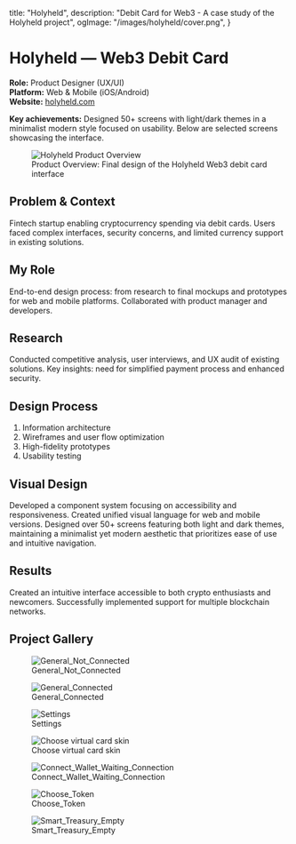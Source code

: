   title: "Holyheld",
  description: "Debit Card for Web3 - A case study of the Holyheld project",
  ogImage: "/images/holyheld/cover.png",
}

# Holyheld — Web3 Debit Card

**Role:** Product Designer (UX/UI)  
**Platform:** Web & Mobile (iOS/Android)  
**Website:** [holyheld.com](https://holyheld.com/)

**Key achievements:** Designed 50+ screens with light/dark themes in a minimalist modern style focused on usability. Below are selected screens showcasing the interface.

<figure>
  <img src="/images/holyheld/cover.png" alt="Holyheld Product Overview" />
  <figcaption style={{ textAlign: "center" }}>Product Overview: Final design of the Holyheld Web3 debit card interface</figcaption>
</figure>

## Problem & Context
Fintech startup enabling cryptocurrency spending via debit cards. Users faced complex interfaces, security concerns, and limited currency support in existing solutions.

## My Role
End-to-end design process: from research to final mockups and prototypes for web and mobile platforms. Collaborated with product manager and developers.

## Research
Conducted competitive analysis, user interviews, and UX audit of existing solutions. Key insights: need for simplified payment process and enhanced security.

## Design Process
1. Information architecture
2. Wireframes and user flow optimization
3. High-fidelity prototypes
4. Usability testing

## Visual Design
Developed a component system focusing on accessibility and responsiveness. Created unified visual language for web and mobile versions. Designed over 50+ screens featuring both light and dark themes, maintaining a minimalist yet modern aesthetic that prioritizes ease of use and intuitive navigation.

## Results
Created an intuitive interface accessible to both crypto enthusiasts and newcomers. Successfully implemented support for multiple blockchain networks.

## Project Gallery

<figure>
  <img src="/images/holyheld/1.png" alt="General_Not_Connected" />
  <figcaption style={{ textAlign: "center" }}>General_Not_Connected</figcaption>
</figure>

<figure>
  <img src="/images/holyheld/2.png" alt="General_Connected" />
  <figcaption style={{ textAlign: "center" }}>General_Connected</figcaption>
</figure>

<figure>
  <img src="/images/holyheld/3.png" alt="Settings" />
  <figcaption style={{ textAlign: "center" }}>Settings</figcaption>
</figure>

<figure>
  <img src="/images/holyheld/4.png" alt="Choose virtual card skin" />
  <figcaption style={{ textAlign: "center" }}>Choose virtual card skin</figcaption>
</figure>

<figure>
  <img src="/images/holyheld/5.png" alt="Connect_Wallet_Waiting_Connection" />
  <figcaption style={{ textAlign: "center" }}>Connect_Wallet_Waiting_Connection</figcaption>
</figure>

<figure>
  <img src="/images/holyheld/6.png" alt="Choose_Token" />
  <figcaption style={{ textAlign: "center" }}>Choose_Token</figcaption>
</figure>

<figure>
  <img src="/images/holyheld/7.png" alt="Smart_Treasury_Empty" />
  <figcaption style={{ textAlign: "center" }}>Smart_Treasury_Empty</figcaption>
</figure>